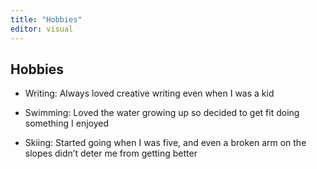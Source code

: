```yaml
---
title: "Hobbies"
editor: visual
---
```


## Hobbies

-   Writing: Always loved creative writing even when I was a kid

-   Swimming: Loved the water growing up so decided to get fit doing something I enjoyed

-   Skiing: Started going when I was five, and even a broken arm on the slopes didn't deter me from getting better
